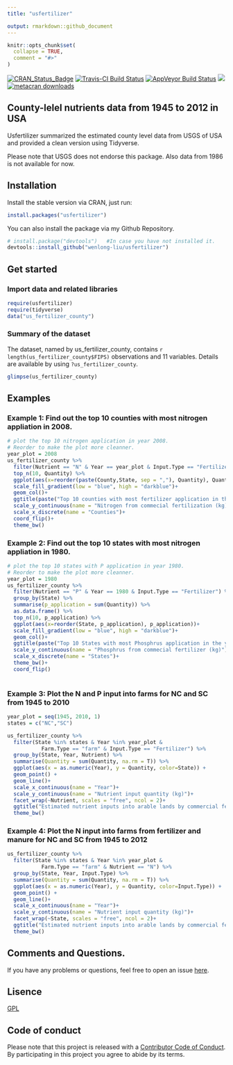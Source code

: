 ```yaml
---
title: "usfertilizer"

output: rmarkdown::github_document
---
```


```r
knitr::opts_chunk$set(
  collapse = TRUE,
  comment = "#>"
)
```
[![CRAN_Status_Badge](http://www.r-pkg.org/badges/version/usfertilizer)](https://cran.r-project.org/package=usfertilizer)
[![Travis-CI Build Status](https://travis-ci.org/wenlong-liu/usfertilizer.svg?branch=master)](https://travis-ci.org/wenlong-liu/usfertilizer)
[![AppVeyor Build Status](https://ci.appveyor.com/api/projects/status/github/wenlong-liu/usfertilizer?branch=master&svg=true)](https://ci.appveyor.com/project/wenlong-liu/usfertilizer)
[![](https://cranlogs.r-pkg.org/badges/usfertilizer)](https://cran.r-project.org/package=usfertilizer)
[![metacran downloads](http://cranlogs.r-pkg.org/badges/grand-total/usfertilizer?color=ff69b4)](https://cran.r-project.org/package=usfertilizer)


## County-lelel nutrients data from 1945 to 2012 in USA
Usfertilizer summarized the estimated county level data from USGS of USA and provided a clean version using Tidyverse. 

Please note that USGS does not endorse this package. Also data from 1986 is not available for now.

## Installation
Install the stable version via CRAN, just run:

```r
install.packages("usfertilizer")
```

You can also install the package via my Github Repository.

```r
# install.package("devtools")   #In case you have not installed it.
devtools::install_github("wenlong-liu/usfertilizer")
```


##  Get started
### Import data and related libraries

```r
require(usfertilizer)
require(tidyverse)
data("us_fertilizer_county")
```

### Summary of the dataset

The dataset, named by us_fertilizer_county, contains `r length(us_fertilizer_county$FIPS)` observations and 11 variables.  Details are available by using `?us_fertilizer_county`.

```r
glimpse(us_fertilizer_county)
```

## Examples
### Example 1: Find out the top 10 counties with most nitrogen appliation in 2008.

```r
# plot the top 10 nitrogen application in year 2008.
# Reorder to make the plot more cleanner.
year_plot = 2008
us_fertilizer_county %>%
  filter(Nutrient == "N" & Year == year_plot & Input.Type == "Fertilizer" ) %>%
  top_n(10, Quantity) %>%
  ggplot(aes(x=reorder(paste(County,State, sep = ","), Quantity), Quantity, fill = Quantity))+
  scale_fill_gradient(low = "blue", high = "darkblue")+
  geom_col()+
  ggtitle(paste("Top 10 counties with most fertilizer application in the year of", year_plot)) + 
  scale_y_continuous(name = "Nitrogen from commecial fertilization (kg)")+
  scale_x_discrete(name = "Counties")+
  coord_flip()+
  theme_bw()
```

### Example 2: Find out the top 10 states with most nitrogen appliation in 1980.

```r
# plot the top 10 states with P application in year 1980.
# Reorder to make the plot more cleanner.
year_plot = 1980
us_fertilizer_county %>%
  filter(Nutrient == "P" & Year == 1980 & Input.Type == "Fertilizer") %>% 
  group_by(State) %>% 
  summarise(p_application = sum(Quantity)) %>% 
  as.data.frame() %>% 
  top_n(10, p_application) %>%
  ggplot(aes(x=reorder(State, p_application), p_application))+
  scale_fill_gradient(low = "blue", high = "darkblue")+
  geom_col()+
  ggtitle(paste("Top 10 States with most Phosphrus application in the year of", year_plot)) + 
  scale_y_continuous(name = "Phosphrus from commecial fertilizer (kg)")+
  scale_x_discrete(name = "States")+
  theme_bw()+
  coord_flip()
  
```


### Example 3: Plot the N and P input into farms for NC and SC from 1945 to 2010
```r
year_plot = seq(1945, 2010, 1)
states = c("NC","SC")

us_fertilizer_county %>% 
  filter(State %in% states & Year %in% year_plot &
           Farm.Type == "farm" & Input.Type == "Fertilizer") %>% 
  group_by(State, Year, Nutrient) %>% 
  summarise(Quantity = sum(Quantity, na.rm = T)) %>% 
  ggplot(aes(x = as.numeric(Year), y = Quantity, color=State)) +
  geom_point() +
  geom_line()+
  scale_x_continuous(name = "Year")+
  scale_y_continuous(name = "Nutrient input quantity (kg)")+
  facet_wrap(~Nutrient, scales = "free", ncol = 2)+
  ggtitle("Estimated nutrient inputs into arable lands by commercial fertilizer\nfrom 1945 to 2010 in Carolinas")+
  theme_bw()

```

### Example 4: Plot the N input into farms from fertilizer and manure for NC and SC from 1945 to 2012
```r
us_fertilizer_county %>% 
  filter(State %in% states & Year %in% year_plot &
           Farm.Type == "farm" & Nutrient == "N") %>% 
  group_by(State, Year, Input.Type) %>% 
  summarise(Quantity = sum(Quantity, na.rm = T)) %>% 
  ggplot(aes(x = as.numeric(Year), y = Quantity, color=Input.Type)) +
  geom_point() +
  geom_line()+
  scale_x_continuous(name = "Year")+
  scale_y_continuous(name = "Nutrient input quantity (kg)")+
  facet_wrap(~State, scales = "free", ncol = 2)+
  ggtitle("Estimated nutrient inputs into arable lands by commercial fertilizer and manure\nfrom 1945 to 2012 in Carolinas")+
  theme_bw()
```

## Comments and Questions.

If you have any problems or questions, feel free to open an issue [here](https://github.com/wenlong-liu/usfertilizer/issues).

## Lisence

[GPL](https://github.com/wenlong-liu/usfertilizer/blob/master/lisence.txt)

## Code of conduct

Please note that this project is released with a [Contributor Code of Conduct](https://github.com/wenlong-liu/usfertilizer/blob/master/CONDUCT.md). By participating in this project you agree to abide by its terms.






